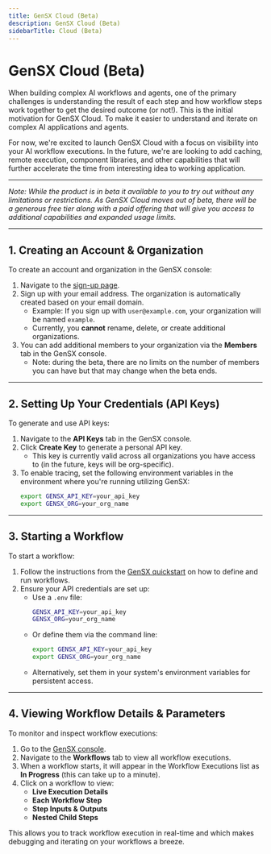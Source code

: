 ```yaml
---
title: GenSX Cloud (Beta)
description: GenSX Cloud (Beta)
sidebarTitle: Cloud (Beta)
---
```


# GenSX Cloud (Beta)

When building complex AI workflows and agents, one of the primary challenges is understanding the result of each step and how workflow steps work together to get the desired outcome (or not!). This is the initial motivation for GenSX Cloud. To make it easier to understand and iterate on complex AI applications and agents.

For now, we're excited to launch GenSX Cloud with a focus on visibility into your AI workflow executions. In the future, we're are looking to add caching, remote execution, component libraries, and other capabilities that will further accelerate the time from interesting idea to working application.

---

_Note: While the product is in beta it available to you
to try out without any limitations or restrictions. As GenSX Cloud moves out of beta, there will be
a generous free tier along with a paid offering that will
give you access to additional capabilities and expanded usage limits._

---

## 1. Creating an Account & Organization

To create an account and organization in the GenSX console:

1. Navigate to the [sign-up page](https://signin.gensx.com/sign-up).
2. Sign up with your email address. The organization is automatically created based on your email domain.
   - Example: If you sign up with `user@example.com`, your organization will be named `example`.
   - Currently, you **cannot** rename, delete, or create additional organizations.
3. You can add additional members to your organization via the **Members** tab in the GenSX console.
   - Note: during the beta, there are no limits on the number of members you can have but that may change when the beta ends.

---

## 2. Setting Up Your Credentials (API Keys)

To generate and use API keys:

1. Navigate to the **API Keys** tab in the GenSX console.
2. Click **Create Key** to generate a personal API key.
   - This key is currently valid across all organizations you have access to (in the future, keys will be org-specific).
3. To enable tracing, set the following environment variables in the environment where you're running utilizing GenSX:
   ```sh
   export GENSX_API_KEY=your_api_key
   export GENSX_ORG=your_org_name
   ```

---

## 3. Starting a Workflow

To start a workflow:

1. Follow the instructions from the [GenSX quickstart](https://gensx.com/docs/quickstart) on how to define and run workflows.
2. Ensure your API credentials are set up:
   - Use a `.env` file:
     ```sh
     GENSX_API_KEY=your_api_key
     GENSX_ORG=your_org_name
     ```
   - Or define them via the command line:
     ```sh
     export GENSX_API_KEY=your_api_key
     export GENSX_ORG=your_org_name
     ```
   - Alternatively, set them in your system's environment variables for persistent access.

---

## 4. Viewing Workflow Details & Parameters

To monitor and inspect workflow executions:

1. Go to the [GenSX console](https://app.gensx.com).
2. Navigate to the **Workflows** tab to view all workflow executions.
3. When a workflow starts, it will appear in the Workflow Executions list as **In Progress** (this can take up to a minute).
4. Click on a workflow to view:
   - **Live Execution Details**
   - **Each Workflow Step**
   - **Step Inputs & Outputs**
   - **Nested Child Steps**

This allows you to track workflow execution in real-time and which makes debugging and iterating on your workflows a breeze.

